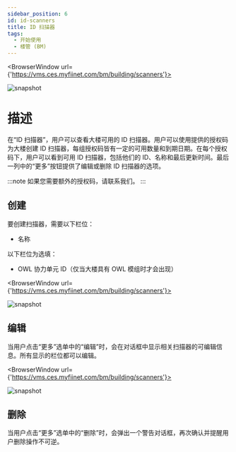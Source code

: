 ---
sidebar_position: 6
id: id-scanners
title: ID 扫描器
tags:
  - 开始使用
  - 楼管 (BM)
---


<BrowserWindow url={'https://vms.ces.myfiinet.com/bm/building/scanners'}>

![snapshot](../../assets/bm/bm-id-scanners-zh-hant.png)

</BrowserWindow>

# 描述

在“ID 扫描器”，用户可以查看大楼可用的 ID 扫描器。用户可以使用提供的授权码为大楼创建 ID 扫描器，每组授权码皆有一定的可用数量和到期日期。在每个授权码下，用户可以看到可用 ID 扫描器，包括他们的 ID、名称和最后更新时间。最后一列中的“更多”按钮提供了编辑或删除 ID 扫描器的选项。

:::note
如果您需要额外的授权码，请联系我们。
:::

## 创建

要创建扫描器，需要以下栏位：

- 名称

以下栏位为选填：

- OWL 协力单元 ID（仅当大楼具有 OWL 模组时才会出现）

<BrowserWindow url={'https://vms.ces.myfiinet.com/bm/building/scanners'}>

![snapshot](../../assets/bm/bm-create-id-scanner-zh-hant.png)

</BrowserWindow>

## 编辑

当用户点击“更多”选单中的“编辑”时，会在对话框中显示相关扫描器的可编辑信息。所有显示的栏位都可以编辑。

<BrowserWindow url={'https://vms.ces.myfiinet.com/bm/building/scanners'}>

![snapshot](../../assets/bm/bm-edit-id-scanner-zh-hant.png)

</BrowserWindow>

## 删除

当用户点击“更多”选单中的“删除”时，会弹出一个警告对话框，再次确认并提醒用户删除操作不可逆。
